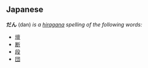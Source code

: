 ==Japanese==
'''だん''' (dan) ''is a [[hiragana]] spelling of the following words:''
* [[壇]]
* [[断]]
* [[段]]
* [[団]]